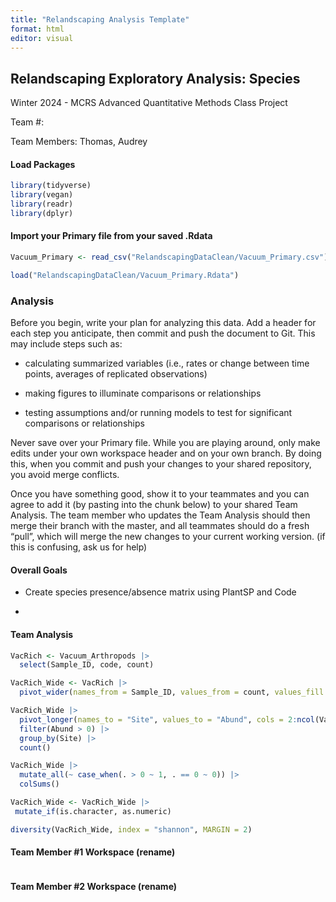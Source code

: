 ```yaml
---
title: "Relandscaping Analysis Template"
format: html
editor: visual
---
```


## Relandscaping Exploratory Analysis: Species

Winter 2024 - MCRS Advanced Quantitative Methods Class Project

Team #:

Team Members: Thomas, Audrey

#### Load Packages

```r
library(tidyverse)
library(vegan)
library(readr)
library(dplyr)
```

#### Import your Primary file from your saved .Rdata

```r
Vacuum_Primary <- read_csv("RelandscapingDataClean/Vacuum_Primary.csv")

load("RelandscapingDataClean/Vacuum_Primary.Rdata")

```

### Analysis

Before you begin, write your plan for analyzing this data. Add a header for each step you anticipate, then commit and push the document to Git. This may include steps such as:

-   calculating summarized variables (i.e., rates or change between time points, averages of replicated observations)

-   making figures to illuminate comparisons or relationships

-   testing assumptions and/or running models to test for significant comparisons or relationships

Never save over your Primary file. While you are playing around, only make edits under your own workspace header and on your own branch. By doing this, when you commit and push your changes to your shared repository, you avoid merge conflicts.

Once you have something good, show it to your teammates and you can agree to add it (by pasting into the chunk below) to your shared Team Analysis. The team member who updates the Team Analysis should then merge their branch with the master, and all teammates should do a fresh "pull", which will merge the new changes to your current working version. (if this is confusing, ask us for help)

#### Overall Goals

-   Create species presence/absence matrix using PlantSP and Code

-   

#### Team Analysis

```r
VacRich <- Vacuum_Arthropods |>
  select(Sample_ID, code, count)

VacRich_Wide <- VacRich |> 
  pivot_wider(names_from = Sample_ID, values_from = count, values_fill = 0)

VacRich_Wide |> 
  pivot_longer(names_to = "Site", values_to = "Abund", cols = 2:ncol(VacRich_Wide)) |> 
  filter(Abund > 0) |> 
  group_by(Site) |> 
  count()

VacRich_Wide |> 
  mutate_all(~ case_when(. > 0 ~ 1, . == 0 ~ 0)) |> 
  colSums()

VacRich_Wide <- VacRich_Wide |>
 mutate_if(is.character, as.numeric)

diversity(VacRich_Wide, index = "shannon", MARGIN = 2)

```

#### Team Member #1 Workspace (rename)

```r

```

#### Team Member #2 Workspace (rename)

```r

```

#### 
